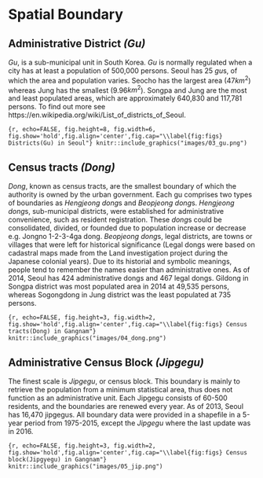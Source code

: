 # Spatial Boundary

## Administrative District *(Gu)*
*Gu*, is a sub-municipal unit in South Korea. *Gu* is normally regulated when a city has at least a population of 500,000 persons.
Seoul has 25 *gu*s, of which the area and population varies. Seocho has the largest area (47$km^2$) whereas Jung has the smallest (9.96$km^2$).
Songpa and Jung are the most and least populated areas, which are approximately 640,830 and 117,781 persons. To find out more see https://en.wikipedia.org/wiki/List_of_districts_of_Seoul.

```{r, echo=FALSE, fig.height=8, fig.width=6, fig.show='hold',fig.align='center',fig.cap="\\label{fig:figs} Districts(Gu) in Seoul"}
knitr::include_graphics("images/03_gu.png")
```


## Census tracts *(Dong)*
*Dong*, known as census tracts, are the smallest boundary of which the authority is owned by the urban government.
Each gu comprises two types of boundaries as *Hengjeong dong*s and *Beopjeong dong*s. *Hengjeong dong*s, sub-municipal districts, were established for administrative convenience, such as resident registration. These *dong*s could be consolidated, divided, or founded due to population increase or decrease e.g. Jongno 1-2-3-4ga dong. *Beopjeong dong*s, legal districts, are towns or villages that were left for historical significance (Legal dongs were based on cadastral maps made from the Land investigation project during the Japanese colonial years). Due to its historial and symbolic meanings, people tend to remember the names easier than administrative ones. As of 2014, Seoul has 424 administrative dongs and 467 legal dongs. Gildong in Songpa district was most populated area in 2014 at 49,535 persons, whereas Sogongdong in Jung district was the least populated at 735 persons.

```{r, echo=FALSE, fig.height=3, fig.width=2, fig.show='hold',fig.align='center',fig.cap="\\label{fig:figs} Census tracts(Dong) in Gangnam"}
knitr::include_graphics("images/04_dong.png")
```


## Administrative Census Block *(Jipgegu)*
The finest scale is *Jipgegu*, or census block. This boundary is mainly to retrieve the population from a minimum statistical area, thus does not function as an administrative unit. Each Jipgegu consists of 60-500 residents, and the boundaries are renewed every year. As of 2013, Seoul has 16,470 jipgegus. All boundary data were provided in a shapefile in a 5-year period from 1975-2015, except the *Jipgegu* where the last update was in 2016.

```{r, echo=FALSE, fig.height=3, fig.width=2, fig.show='hold',fig.align='center',fig.cap="\\label{fig:figs} Census block(Jipgyegu) in Gangnam"}
knitr::include_graphics("images/05_jip.png")
```



